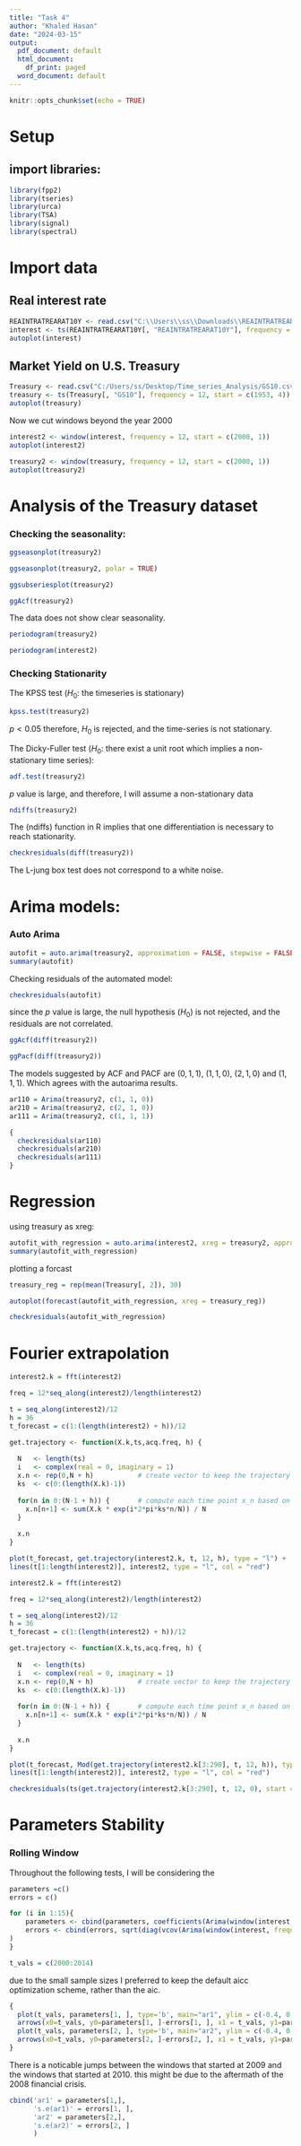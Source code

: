 ---
title: "Task 4"
author: "Khaled Hasan"
date: "2024-03-15"
output:
  pdf_document: default
  html_document:
    df_print: paged
  word_document: default
---

```{r setup, include=FALSE}
knitr::opts_chunk$set(echo = TRUE)
```

# Setup
## import libraries:

```{r}
library(fpp2)
library(tseries)
library(urca)
library(TSA)
library(signal)
library(spectral)
```


# Import data

## Real interest rate

```{r}
REAINTRATREARAT10Y <- read.csv("C:\\Users\\ss\\Downloads\\REAINTRATREARAT10Y.csv")
interest <- ts(REAINTRATREARAT10Y[, "REAINTRATREARAT10Y"], frequency = 12, start = c(1982, 1))
autoplot(interest)
```


## Market Yield on U.S. Treasury

```{r}
Treasury <- read.csv("C:/Users/ss/Desktop/Time_series_Analysis/GS10.csv")
treasury <- ts(Treasury[, "GS10"], frequency = 12, start = c(1953, 4))
autoplot(treasury)
```

Now we cut windows beyond the year 2000
```{r}
interest2 <- window(interest, frequency = 12, start = c(2000, 1))
autoplot(interest2)
```


```{r}
treasury2 <- window(treasury, frequency = 12, start = c(2000, 1))
autoplot(treasury2)
```


# Analysis of the Treasury dataset

### Checking the seasonality:


```{r}
ggseasonplot(treasury2)
```

```{r}
ggseasonplot(treasury2, polar = TRUE)
```

```{r}
ggsubseriesplot(treasury2)
```


```{r}
ggAcf(treasury2)
```

The data does not show clear seasonality.
```{r}
periodogram(treasury2)
```

```{r}
periodogram(interest2)
```


### Checking Stationarity

The KPSS test ($H_0:$ the timeseries is stationary)

```{r}
kpss.test(treasury2)
```

$p<0.05$ therefore, $H_0$ is rejected, and the time-series is not stationary.


The Dicky-Fuller test ($H_0:$ there exist a unit root which implies a non-stationary time series):
```{r}
adf.test(treasury2)
```
$p$ value is large, and therefore, I will assume a non-stationary data

```{r}
ndiffs(treasury2)
```
The (ndiffs) function in R implies that one differentiation is necessary to reach stationarity.

```{r}
checkresiduals(diff(treasury2))
```

The L-jung box test does not correspond to a white noise.



# Arima models:

### Auto Arima
```{r}
autofit = auto.arima(treasury2, approximation = FALSE, stepwise = FALSE)
summary(autofit)
```

Checking residuals of the automated model:
```{r}
checkresiduals(autofit)
```

since the $p$ value is large, the null hypothesis $(H_0)$ is not rejected, and the residuals are not correlated.

```{r}
ggAcf(diff(treasury2))
```

```{r}
ggPacf(diff(treasury2))
```

The models suggested by ACF and PACF are $(0, 1, 1)$, $(1, 1, 0)$, $(2, 1, 0)$ and $(1, 1, 1)$. Which agrees with the autoarima results.

```{r}
ar110 = Arima(treasury2, c(1, 1, 0))
ar210 = Arima(treasury2, c(2, 1, 0))
ar111 = Arima(treasury2, c(1, 1, 1))
```

```{r}
{
  checkresiduals(ar110)
  checkresiduals(ar210)
  checkresiduals(ar111)
}
```


# Regression

using treasury as xreg:
```{r}
autofit_with_regression = auto.arima(interest2, xreg = treasury2, approximation = FALSE, stepwise = FALSE, d=0)
summary(autofit_with_regression)
```

plotting a forcast

```{r}
treasury_reg = rep(mean(Treasury[, 2]), 30)
```

```{r}
autoplot(forecast(autofit_with_regression, xreg = treasury_reg))
```

```{r}
checkresiduals(autofit_with_regression)
```

# Fourier extrapolation

```{r}
interest2.k = fft(interest2)

freq = 12*seq_along(interest2)/length(interest2)

t = seq_along(interest2)/12
h = 36
t_forecast = c(1:(length(interest2) + h))/12

get.trajectory <- function(X.k,ts,acq.freq, h) {
  
  N   <- length(ts)
  i   <- complex(real = 0, imaginary = 1)
  x.n <- rep(0,N + h)           # create vector to keep the trajectory
  ks  <- c(0:(length(X.k)-1))
  
  for(n in 0:(N-1 + h)) {       # compute each time point x_n based on freqs X.k
    x.n[n+1] <- sum(X.k * exp(i*2*pi*ks*n/N)) / N
  }
  
  x.n
}

plot(t_forecast, get.trajectory(interest2.k, t, 12, h), type = "l") +
lines(t[1:length(interest2)], interest2, type = "l", col = "red")

```


```{r}
interest2.k = fft(interest2)

freq = 12*seq_along(interest2)/length(interest2)

t = seq_along(interest2)/12
h = 36
t_forecast = c(1:(length(interest2) + h))/12

get.trajectory <- function(X.k,ts,acq.freq, h) {
  
  N   <- length(ts)
  i   <- complex(real = 0, imaginary = 1)
  x.n <- rep(0,N + h)           # create vector to keep the trajectory
  ks  <- c(0:(length(X.k)-1))
  
  for(n in 0:(N-1 + h)) {       # compute each time point x_n based on freqs X.k
    x.n[n+1] <- sum(X.k * exp(i*2*pi*ks*n/N)) / N
  }
  
  x.n
}

plot(t_forecast, Mod(get.trajectory(interest2.k[3:290], t, 12, h)), type = "l", ylim = c(-1, 3.5)) +
lines(t[1:length(interest2)], interest2, type = "l", col = "red")

```


```{r}
checkresiduals(ts(get.trajectory(interest2.k[3:290], t, 12, 0), start = c(2000, 1), frequency = 12) - interest2)
```





# Parameters Stability

### Rolling Window

Throughout the following tests, I will be considering the 

```{r}
parameters =c()
errors = c()

for (i in 1:15){
    parameters <- cbind(parameters, coefficients(Arima(window(interest, frequency = 12, start=c(2000+i, 1), end =c(2005+i, 12)), c(2, 1, 0))))
    errors <- cbind(errors, sqrt(diag(vcov(Arima(window(interest, frequency = 12, start=c(2000+i, 1), end =c(2005+i, 12)), c(2, 1, 0)))))
)
}

t_vals = c(2000:2014)
```

due to the small sample sizes I preferred to keep the default aicc optimization scheme, rather than the aic.

```{r}
{
  plot(t_vals, parameters[1, ], type='b', main="ar1", ylim = c(-0.4, 0.2))+
  arrows(x0=t_vals, y0=parameters[1, ]-errors[1, ], x1 = t_vals, y1=parameters[1, ]+errors[1, ], code=3, angle = 90, length = 0.1)
  plot(t_vals, parameters[2, ], type='b', main="ar2", ylim = c(-0.4, 0.2))+
  arrows(x0=t_vals, y0=parameters[2, ]-errors[2, ], x1 = t_vals, y1=parameters[2, ]+errors[2, ], code=3, angle = 90, length = 0.1)
}
```


There is a noticable jumps between the windows that started at 2009 and the windows that started at 2010. this might be due to the aftermath of the 2008 financial crisis.


```{r}
cbind('ar1' = parameters[1,],
      's.e(ar1)' = errors[1, ],
      'ar2' = parameters[2,],
      's.e(ar2)' = errors[2, ]
      )
```

